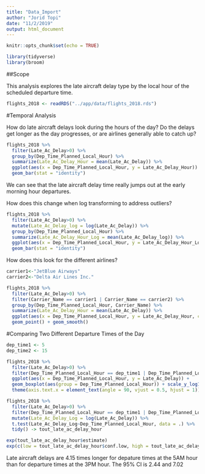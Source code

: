 ```yaml
---
title: "Data_Import"
author: "Jorid Topi"
date: "11/2/2019"
output: html_document
---
```


```r
knitr::opts_chunk$set(echo = TRUE)
```


```r
library(tidyverse)
library(broom)
```


##Scope

This analysis explores the late aircraft delay type by the local hour of the scheduled departure time.  


```r
flights_2018 <- readRDS("../app/data/flights_2018.rds")
```


#Temporal Analysis

How do late aircraft delays look during the hours of the day? Do the delays get longer as the day progresses, or are airlines generally able to catch up?

```r
flights_2018 %>%
  filter(Late_Ac_Delay>0) %>%
  group_by(Dep_Time_Planned_Local_Hour) %>%
  summarize(Late_Ac_Delay_Hour = mean(Late_Ac_Delay)) %>%
  ggplot(aes(x = Dep_Time_Planned_Local_Hour, y = Late_Ac_Delay_Hour)) +
  geom_bar(stat = "identity")
```


We can see that the late aircraft delay time really jumps out at the early morning hour departures. 

How does this change when log transforming to address outliers?

```r
flights_2018 %>%
  filter(Late_Ac_Delay>0) %>%
  mutate(Late_Ac_Delay_log = log(Late_Ac_Delay)) %>%
  group_by(Dep_Time_Planned_Local_Hour) %>%
  summarize(Late_Ac_Delay_Hour_Log = mean(Late_Ac_Delay_log)) %>%
  ggplot(aes(x = Dep_Time_Planned_Local_Hour, y = Late_Ac_Delay_Hour_Log)) +
  geom_bar(stat = "identity")
```


How does this look for the different airlines?

```r
carrier1<-"JetBlue Airways"
carrier2<-"Delta Air Lines Inc."

flights_2018 %>%
  filter(Late_Ac_Delay>0) %>%
  filter(Carrier_Name == carrier1 | Carrier_Name == carrier2) %>%
  group_by(Dep_Time_Planned_Local_Hour, Carrier_Name) %>%
  summarize(Late_Ac_Delay_Hour = mean(Late_Ac_Delay)) %>%
  ggplot(aes(x = Dep_Time_Planned_Local_Hour, y = Late_Ac_Delay_Hour, color = Carrier_Name)) +
  geom_point() + geom_smooth()
```


#Comparing Two Different Departure Times of the Day

```r
dep_time1 <- 5
dep_time2 <- 15

flights_2018 %>%
  filter(Late_Ac_Delay>0) %>%
  filter(Dep_Time_Planned_Local_Hour == dep_time1 | Dep_Time_Planned_Local_Hour == dep_time2) %>%
  ggplot(aes(x = Dep_Time_Planned_Local_Hour, y = Late_Ac_Delay)) +
  geom_boxplot(aes(group = Dep_Time_Planned_Local_Hour)) + scale_y_log10() +
  theme(axis.text.x = element_text(angle = 90, vjust = 0.5, hjust = 1))

flights_2018 %>%
  filter(Late_Ac_Delay>0) %>%
  filter(Dep_Time_Planned_Local_Hour == dep_time1 | Dep_Time_Planned_Local_Hour == dep_time2) %>%
  mutate(Late_Ac_Delay_Log = log(Late_Ac_Delay)) %>%
  t.test(Late_Ac_Delay_Log~Dep_Time_Planned_Local_Hour, data = .) %>%
  tidy() -> tout_late_ac_delay_hour

exp(tout_late_ac_delay_hour$estimate)
exp(c(low = tout_late_ac_delay_hour$conf.low, high = tout_late_ac_delay_hour$conf.high))

```
Late aircraft delays are 4.15 times longer for depature times at the 5AM hour than for departure times at the 3PM hour. The 95% CI is 2.44 and 7.02

